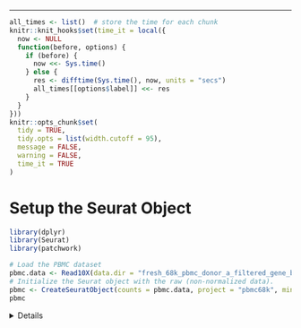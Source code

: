 ------------------------------------------------------------------------

```r
all_times <- list()  # store the time for each chunk
knitr::knit_hooks$set(time_it = local({
  now <- NULL
  function(before, options) {
    if (before) {
      now <<- Sys.time()
    } else {
      res <- difftime(Sys.time(), now, units = "secs")
      all_times[[options$label]] <<- res
    }
  }
}))
knitr::opts_chunk$set(
  tidy = TRUE,
  tidy.opts = list(width.cutoff = 95),
  message = FALSE,
  warning = FALSE,
  time_it = TRUE
)
```

# Setup the Seurat Object

```r
library(dplyr)
library(Seurat)
library(patchwork)

# Load the PBMC dataset
pbmc.data <- Read10X(data.dir = "fresh_68k_pbmc_donor_a_filtered_gene_bc_matrices/filtered_matrices_mex/hg19/")
# Initialize the Seurat object with the raw (non-normalized data).
pbmc <- CreateSeuratObject(counts = pbmc.data, project = "pbmc68k", min.cells = 3, min.features = 200)
pbmc

```

<details>


## QC and selecting cells for further analysis

```r
pbmc[["percent.mt"]] <- PercentageFeatureSet(pbmc, pattern = "^MT-")
```

<details>

<summary>**QC metrics**</summary>

```r
# Show QC metrics for the first 5 cells
head(pbmc@meta.data, 5)
```

</details>
\

Visualize QC metrics, and use these to filter cells.

-   filter cells that have unique feature counts over 2,500 or less than 200
-   filter cells that have \>5% mitochondrial counts

```r

#Visualize QC metrics as a violin plot
VlnPlot(pbmc, features = c("nFeature_RNA", "nCount_RNA", "percent.mt"), ncol = 3)

plot1 <- FeatureScatter(pbmc, feature1 = "nCount_RNA", feature2 = "percent.mt") 
plot2 <- FeatureScatter(pbmc, feature1 = "nCount_RNA", feature2 = "nFeature_RNA") 
plot1 + plot2

pbmc <- subset(pbmc, subset = nFeature_RNA > 200 & nFeature_RNA < 2500 & percent.mt < 5)
```

------------------------------------------------------------------------

# Normalizing the data


```r
pbmc <- NormalizeData(pbmc, normalization.method = "LogNormalize", scale.factor = 1e4)
```

# Identification of highly variable features (feature selection)

```r

pbmc <- FindVariableFeatures(pbmc, selection.method = 'mvp', nfeatures = 1000)

# Identify the 10 most highly variable genes
top10 <- head(VariableFeatures(pbmc), 10)

# plot variable features with and without labels
plot1 <- VariableFeaturePlot(pbmc)
plot2 <- LabelPoints(plot = plot1, points = top10, repel = TRUE)
plot1 + plot2
```

# Scaling the data

```r
all.genes <- rownames(pbmc)
pbmc <- ScaleData(pbmc, features = all.genes, vars.to.regress = "percent.mt")
```


# Perform linear dimensional reduction


```r
pbmc <- RunPCA(pbmc, features = VariableFeatures(object = pbmc))
```


```r
# Examine and visualize PCA results a few different ways
print(pbmc[['pca']], dims = 1:5, nfeatures = 5)
VizDimLoadings(pbmc, dims = 1:2, reduction = 'pca')
DimPlot(pbmc, reduction = 'pca')
```


```r
DimHeatmap(pbmc, dims = 1, cells = 500, balanced = TRUE)
```

```r
DimHeatmap(pbmc, dims = 1:50, cells = 500, balanced = TRUE)
```

# Determine the 'dimensionality' of the dataset

```r
ElbowPlot(pbmc, ndims = 50)
```

```r
pbmc <- JackStraw(pbmc, num.replicate = 100)
pbmc <- ScoreJackStraw(pbmc, dims = 1:20) 
```

The `JackStrawPlot()` function provides a visualization tool for comparing the distribution of p-values for each PC with a uniform distribution (dashed line). 'Significant' PCs will show a strong enrichment of features with low p-values (solid curve above the dashed line). In this case it appears that there is a sharp drop-off in significance after the first 10-12 PCs.

```r
JackStrawPlot(pbmc, dims = 1:20)
```


# Cluster the cells

```r
pca_embeddings <- Embeddings(pbmc, reduction = "pca")[, 1:50]
set.seed(123)  
km_res <- kmeans(pca_embeddings, centers = 10)
pbmc$kmeans_cluster <- as.factor(km_res$cluster)
Idents(pbmc) <- pbmc$kmeans_cluster
```

# Run tSNE

```r
pbmc <- RunTSNE(pbmc, dims = 1:50)
```

# Visualize tSNE

```r
DimPlot(pbmc, reduction = "tsne", group.by = "kmeans_cluster", label = TRUE) + ggtitle("t-SNE: K-means Clusters (k=10)")
```

```r
saveRDS(pbmc, file = "pbmc_68k.rds")
```



## Subclustering within Each K-means Cluster


```r
library(cluster)
library(factoextra)
Idents(pbmc) <- pbmc$kmeans_cluster 
pbmc$subcluster <- NA

for (cluster_id in levels(pbmc$kmeans_cluster)) {
  cat("Processing cluster", cluster_id, "\n")
  
  subset_cells <- subset(pbmc, idents = cluster_id)
  
  if (ncol(subset_cells) < 10) {
    message("Too few cells in cluster ", cluster_id, ", skipping...")
    next
  }
  
  subset_pca <- Embeddings(subset_cells, reduction = "pca")[, 1:50]
  
  wss <- sapply(1:6, function(k) {
    kmeans(subset_pca, centers = k, nstart = 10)$tot.withinss
  })
  optimal_k <- which.min(diff(diff(wss))) + 1
  optimal_k <- max(2, min(optimal_k, 5))
  
  # Run K-means
  km_sub <- kmeans(subset_pca, centers = optimal_k, nstart = 10)
  
  pbmc$subcluster[Cells(subset_cells)] <- paste0(cluster_id, "_", km_sub$cluster)
}

```

```r
pbmc$kmeans_cluster <- as.factor(pbmc$kmeans_cluster)
pbmc$subcluster <- as.factor(pbmc$subcluster)
library(ggplot2)

# Extract t-SNE coordinates
tsne_coords <- as.data.frame(Embeddings(pbmc, "tsne"))
tsne_coords$subcluster <- pbmc$subcluster
tsne_coords$kmeans_cluster <- pbmc$kmeans_cluster
png("tsne_facet_by_kmeans_cluster.png", width = 3000, height = 2000, res = 300)
ggplot(tsne_coords, aes(x = tSNE_1, y = tSNE_2, color = subcluster)) +
  geom_point(size = 0.5, alpha = 0.8) +
  facet_wrap(~ kmeans_cluster, ncol = 5) +
  theme_minimal() +
  labs(title = "t-SNE: Subclusters per Original K-means Cluster",
       color = "Subcluster") +
  theme(strip.text = element_text(size = 10, face = "bold"),
        legend.position = "right",
        panel.spacing = unit(1, "lines"))
dev.off()
```
